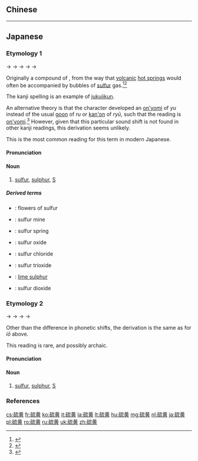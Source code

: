{{also|硫黃}}
==Chinese==
{{zh-see|硫黃}}

----

==Japanese==
<div style="float:right;">
{{elements|S|{{ja-r|リン}}|P|{{ja-r|塩%素|えん%そ}}|Cl|lang=ja|sort=いおう}}
{{wikipedia|lang=ja}}
{{wikipedia|Sulfur}}
</div>

===Etymology 1===
{{ja-kanjitab|yomi=irr|い|おう}}
{{IPAchar|/juawa/}} → {{IPAchar|/juwau/}} → {{IPAchar|/iwau/}} → {{IPAchar|/iwɔː/}} → {{IPAchar|/iwoː/}} → {{IPAchar|/ioː/}}

Originally a compound of {{compound|lang=ja|sort=いおう|湯|tr1=yu|t1=warm or hot water|泡|tr2=awa|t2=bubble}}, from the way that [[volcanic]] [[hot spring]]s would often be accompanied by bubbles of [[sulfur]] gas.<ref name="KDJ">{{R:Kokugo Dai Jiten}}</ref><ref name="DJR">{{R:Daijirin}}</ref>

The kanji spelling is an example of [[熟字訓#Japanese|jukujikun]].

An alternative theory is that the character {{m|ja|硫||sulfur}} developed an [[音読み|on'yomi]] of ''yu'' instead of the usual [[呉音#Japanese|goon]] of ''ru'' or [[漢音#Japanese|kan'on]] of ''ryū'', such that the reading is [[音読み|on'yomi]].<ref name="KDJ">{{R:Kokugo Dai Jiten}}</ref>  However, given that this particular sound shift is not found in other kanji readings, this derivation seems unlikely.

This is the most common reading for this term in modern Japanese.

====Pronunciation====
{{ja-pron|yomi=irr|いおう|acc=0|acc_ref=DJR,NHK}}

====Noun====
{{ja-noun|いおう|hhira=いわう}}

# [[sulfur]], [[sulphur]], [[S]]

=====Derived terms=====
{{der-top}}
* {{ja-r|硫黄華|いおうか}}: flowers of sulfur
* {{ja-r|硫黄山|いおうやま}}: sulfur mine
* {{ja-r|硫黄泉|いおうせん}}: sulfur spring
* {{ja-r|硫黄酸化物|いおう さんかぶつ}}: sulfur oxide
* {{ja-r|塩化硫黄|えんかい いおう}}: sulfur chloride
* {{ja-r|三酸化硫黄|さんさんか いおう}}: sulfur trioxide
* {{ja-r|石灰硫黄合剤|せっかい いおう ごうざい}}: [[lime sulphur]]
* {{ja-r|二酸化硫黄|にさんか いおう}}: sulfur dioxide
{{der-bottom}}

===Etymology 2===
{{ja-kanjitab|yomi=irr|ゆ|おう|sort=ゆおう}}
{{IPAchar|/juawa/}} → {{IPAchar|/juwau/}} → {{IPAchar|/juwɔː/}} → {{IPAchar|/juwoː/}} → {{IPAchar|/juoː/}}

Other than the difference in phonetic shifts, the derivation is the same as for ''iō'' above.

This reading is rare, and possibly archaic.

====Pronunciation====
{{ja-pron|yomi=irr|ゆおう|acc=0|acc_ref=DJR,NHK}}

====Noun====
{{ja-noun|ゆおう|hhira=ゆわう}}

# {{lb|ja|sort=ゆおう|rare|possibly|_|archaic}} [[sulfur]], [[sulphur]], [[S]]

===References===
<references/>

[[cs:硫黄]]
[[fr:硫黄]]
[[ko:硫黄]]
[[it:硫黄]]
[[la:硫黄]]
[[lt:硫黄]]
[[hu:硫黄]]
[[mg:硫黄]]
[[nl:硫黄]]
[[ja:硫黄]]
[[pl:硫黄]]
[[ro:硫黄]]
[[ru:硫黄]]
[[uk:硫黄]]
[[zh:硫黄]]